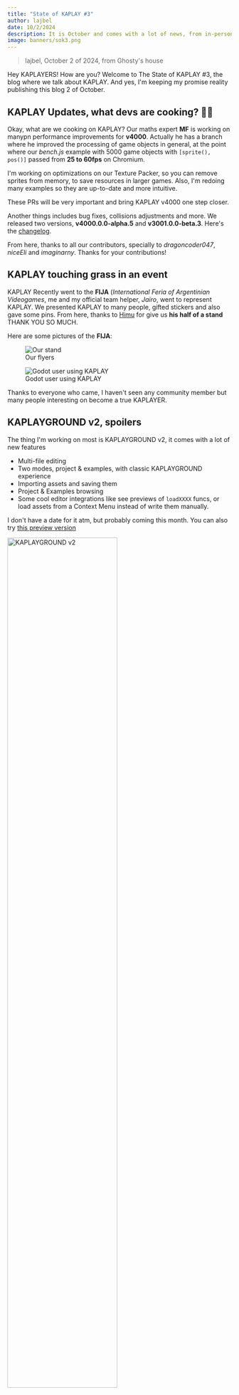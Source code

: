 ```yaml
---
title: "State of KAPLAY #3"
author: lajbel
date: 10/2/2024
description: It is October and comes with a lot of news, from in-person events to performance improvements.
image: banners/sok3.png
---
```



> lajbel, October 2 of 2024, from Ghosty's house

Hey KAPLAYERS! How are you? Welcome to The State of KAPLAY #3, the blog where we
talk about KAPLAY. And yes, I'm keeping my promise reality publishing this blog 2
of October.

## KAPLAY Updates, what devs are cooking? 🧑‍🍳

Okay, what are we cooking on KAPLAY? Our maths expert **MF** is working on manypn
performance improvements for **v4000**. Actually he has a branch where he
improved the processing of game objects in general, at the point where our
_bench.js_ example with 5000 game objects with `[sprite(), pos()]` passed from
**25 to 60fps** on Chromium.

I'm working on optimizations on our Texture Packer, so you can remove
sprites from memory, to save resources in larger games. Also, I'm redoing many
examples so they are up-to-date and more intuitive.

These PRs will be very important and bring KAPLAY v4000 one step closer.

Another things includes bug fixes, collisions adjustments and more. We
released two versions, **v4000.0.0-alpha.5** and **v3001.0.0-beta.3**. Here's
the
[changelog](https://github.com/kaplayjs/kaplay/releases/tag/3001.0.0-beta.2).

From here, thanks to all our contributors, specially to *dragoncoder047*, 
*niceEli* and *imaginarny*. Thanks for your contributions!

## KAPLAY touching grass in an event

KAPLAY Recently went to the **FIJA** (_International Feria of Argentinian
Videogames_, me and my official team helper, _Jairo_, went to represent KAPLAY. We presented
KAPLAY to many people, gifted stickers and also gave some pins. From here,
thanks to [Himu](https://himu.ar) for give us **his half of a stand** THANK YOU SO MUCH.

Here are some pictures of the **FIJA**:

<div class="flex flex-wrap gap-2 flex-col lg:flex-row">
<figure>
  <Image src={flyersImage} alt="Our stand" class="lg:max-w-sm"/>
  <figcaption>Our flyers</figcaption>
</figure>
<figure>
  <Image src={godotImage} alt="Godot user using KAPLAY" class="lg:max-w-sm"/>
  <figcaption>Godot user using KAPLAY</figcaption>
</figure>
</div>

Thanks to everyone who came, I haven't seen any community member but many people
interesting on become a true KAPLAYER.

## KAPLAYGROUND v2, spoilers

The thing I'm working on most is KAPLAYGROUND v2, it comes with a lot of new
features

- Multi-file editing
- Two modes, project & examples, with classic KAPLAYGROUND experience
- Importing assets and saving them
- Project & Examples browsing
- Some cool editor integrations like see previews of `loadXXXX` funcs, or load
  assets from a Context Menu instead of write them manually.

I don't have a date for it atm, but probably coming this month. You can also try
[this preview version](https://new-editor.kaplay.pages.dev/)

<Image src={kaplaygroundImage} alt="KAPLAYGROUND v2" style="width: 70%;"/>


## KAPLAY entering to Minecraft

Yes, we got a **Minecraft Server** SMP, thanks to [niceEli](https://niceeli.tech/), he
setup a Minecraft server for us, where you can play with your friends, build
stuff and show your beans. Here's a picture of me

![lajcraft](assets/lajcraft.png)

You can join us at:

```
mc.kaplayjs.com:58247 Java
mcbr.kaplayjs.com port 3248 Bedrock
```

## And from the Jurassic...

From the Jurassic we have to say bye bye, we will come with the next news on
KAPLAY soon. Maybe a release this month...? Yes, that, KAPLAY v3001 date will be
revealed this month, so stay alive!
